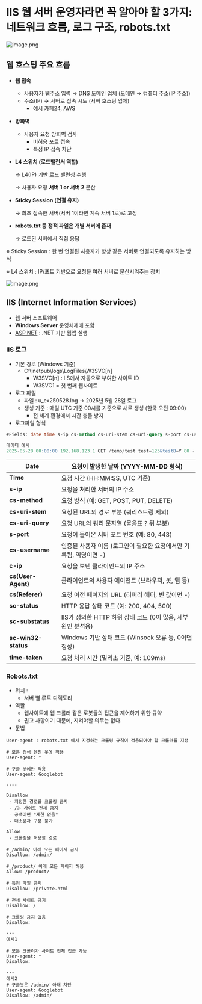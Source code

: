 # IIS 웹 서버 운영자라면 꼭 알아야 할 3가지: 네트워크 흐름, 로그 구조, robots.txt

![image.png](image.png)

## 웹 호스팅 주요 흐름

- **웹 접속**
    - 사용자가 웹주소 입력 → DNS 도메인 업체 (도메인 → 컴퓨터 주소(IP 주소))
    - 주소(IP) → 서버로 접속 시도 (서버 호스팅 업체)
        - 예시 카페24, AWS
- **방화벽**
    - 사용자 요청 방화벽 검사
        - 비허용 포트 접속
        - 특정 IP 접속 차단
- **L4 스위치 (로드밸런서 역할)**
    
    → L4(IP) 기반 로드 밸런싱 수행
    
    → 사용자 요청 **서버 1 or 서버 2** 분산
    
- **Sticky Session (연결 유지)**
    
    → 최초 접속한 서버(서버 1이라면 계속 서버 1로)로 고정
    
- **robots.txt 등 정적 파일은 개별 서버에 존재**
    
    → 로드된 서버에서 직접 응답
    

※ Sticky Session : 한 번 연결된 사용자가 항상 같은 서버로 연결되도록 유지하는 방식

※ L4 스위치 : IP/포트 기반으로 요청을 여러 서버로 분산시켜주는 장치

![image.png](image%201.png)

## IIS (Internet Information Services)

- 웹 서버 소프트웨어
- **Windows Server** 운영체제에 포함
- [ASP.NET](http://ASP.NET) : .NET 기반 웹앱 실행

### IIS 로그

- 기본 경로 (Windows 기준)
    - C:\inetpub\logs\LogFiles\W3SVC[n]
        - W3SVC[n] : IIS에서 자동으로 부여한 사이트 ID
        - W3SVC1 = 첫 번째 웹사이트
- 로그 파일
    - 파일 : u_ex250528.log → 2025년 5월 28일 로그
    - 생성 기준 : 매일 UTC 기준 00시를 기준으로 새로 생성 (한국 오전 09:00)
        - 전 세계 환경에서 시간 충돌 방지
- 로그파일 형식

```sql
#Fields: date time s-ip cs-method cs-uri-stem cs-uri-query s-port cs-username c-ip cs(User-Agent) cs(Referer) sc-status sc-substatus sc-win32-status time-taken

데이터 예시
2025-05-28 00:00:00 192.168.123.1 GET /temp/test test=123&testB=Y 80 - 192.168.123.123 UserAgent - 200 0 0 109

```

| **Date** | **요청이 발생한 날짜 (YYYY-MM-DD 형식)** |
| --- | --- |
| **Time** | 요청 시간 (HH:MM:SS, UTC 기준) |
| **s-ip** | 요청을 처리한 서버의 IP 주소 |
| **cs-method** | 요청 방식 (예: GET, POST, PUT, DELETE) |
| **cs-uri-stem** | 요청된 URL의 경로 부분 (쿼리스트링 제외) |
| **cs-uri-query** | 요청 URL의 쿼리 문자열 (물음표 ? 뒤 부분) |
| **s-port** | 요청이 들어온 서버 포트 번호 (예: 80, 443) |
| **cs-username** | 인증된 사용자 이름 (로그인이 필요한 요청에서만 기록됨, 익명이면 -) |
| **c-ip** | 요청을 보낸 클라이언트의 IP 주소 |
| **cs(User-Agent)** | 클라이언트의 사용자 에이전트 (브라우저, 봇, 앱 등) |
| **cs(Referer)** | 요청 이전 페이지의 URL (리퍼러 헤더, 빈 값이면 -) |
| **sc-status** | HTTP 응답 상태 코드 (예: 200, 404, 500) |
| **sc-substatus** | IIS가 정의한 HTTP 하위 상태 코드 (0이 많음, 세부 원인 분석용) |
| **sc-win32-status** | Windows 기반 상태 코드 (Winsock 오류 등, 0이면 정상) |
| **time-taken** | 요청 처리 시간 (밀리초 기준, 예: 109ms) |

### Robots.txt

- 위치 :
    - 서버 별 루트 디렉토리
- 역활
    - 웹사이트에 웹 크롤러 같은 로봇들의 접근을 제어하기 위한 규약
    - 권고 사항이기 때문에, 지켜야할 의무는 없다.
- 문법

```
User-agent : robots.txt 에서 지정하는 크롤링 규칙이 적용되어야 할 크롤러를 지정

# 모든 검색 엔진 봇에 적용
User-agent: *

# 구글 봇에만 적용
User-agent: Googlebot  

----

Disallow
 - 지정한 경로를 크롤링 금지
 - /는 사이트 전체 금지
 - 공백이면 "제한 없음"
 - 대소문자 구분 불가

Allow
 - 크롤링을 허용할 경로
 
# /admin/ 아래 모든 페이지 금지
Disallow: /admin/    

# /product/ 아래 모든 페이지 허용
Allow: /product/

# 특정 파일 금지
Disallow: /private.html  

# 전체 사이트 금지
Disallow: /     
      
# 크롤링 금지 없음
Disallow:             

---
예시1

# 모든 크롤러가 사이트 전체 접근 가능
User-agent: *
Disallow:

---
예시2
# 구글봇은 /admin/ 아래 차단
User-agent: Googlebot
Disallow: /admin/
```